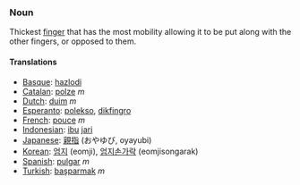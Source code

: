 ===Noun===

Thickest [[finger]] that has the most mobility allowing it to be put along with the other fingers, or opposed to them.

====Translations====
*[[Basque]]: [[hazlodi]]
*[[Catalan]]: [[polze]] ''m''
*[[Dutch]]: [[duim]] ''m''
*[[Esperanto]]: [[polekso]], [[dikfingro]]
*[[French]]: [[pouce]] ''m''
*[[Indonesian]]: [[ibu]] [[jari]]
*[[Japanese]]: [[親指]] (おやゆび, oyayubi)
*[[Korean]]: [[엄지]] (eomji), [[엄지손가락]] (eomjisongarak)
*[[Spanish]]: [[pulgar]] ''m''
*[[Turkish]]: [[başparmak]] ''m''